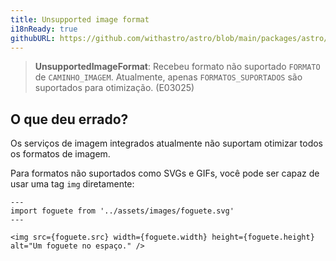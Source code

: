```yaml
---
title: Unsupported image format
i18nReady: true
githubURL: https://github.com/withastro/astro/blob/main/packages/astro/src/core/errors/errors-data.ts
---
```


> **UnsupportedImageFormat**: Recebeu formato não suportado `FORMATO` de `CAMINHO_IMAGEM`. Atualmente, apenas `FORMATOS_SUPORTADOS` são suportados para otimização. (E03025)

## O que deu errado?

Os serviços de imagem integrados atualmente não suportam otimizar todos os formatos de imagem.

Para formatos não suportados como SVGs e GIFs, você pode ser capaz de usar uma tag `img` diretamente:

```astro
---
import foguete from '../assets/images/foguete.svg'
---

<img src={foguete.src} width={foguete.width} height={foguete.height} alt="Um foguete no espaço." />
```



